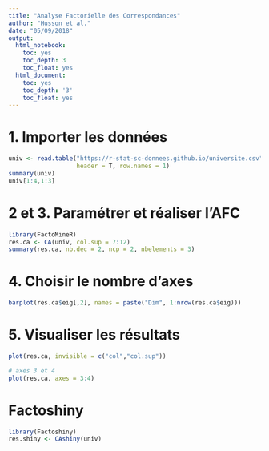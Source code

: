 ---
title: "Analyse Factorielle des Correspondances"
author: "Husson et al."
date: "05/09/2018"
output:
  html_notebook:
    toc: yes
    toc_depth: 3
    toc_float: yes
  html_document:
    toc: yes
    toc_depth: '3'
    toc_float: yes
---

# 1. Importer les données

```{r}
univ <- read.table("https://r-stat-sc-donnees.github.io/universite.csv", sep = ";", 
                   header = T, row.names = 1)
summary(univ)
univ[1:4,1:3]
```

# 2 et 3. Paramétrer et réaliser l’AFC

```{r,message=FALSE,warning=FALSE}
library(FactoMineR)
res.ca <- CA(univ, col.sup = 7:12)
summary(res.ca, nb.dec = 2, ncp = 2, nbelements = 3)
```

# 4. Choisir le nombre d’axes

```{r,fig.width=6,fig.height=5}
barplot(res.ca$eig[,2], names = paste("Dim", 1:nrow(res.ca$eig)))
```

# 5. Visualiser les résultats

```{r,message=FALSE,warning=FALSE}
plot(res.ca, invisible = c("col","col.sup"))
```

```{r,message=FALSE,warning=FALSE}
# axes 3 et 4
plot(res.ca, axes = 3:4)
```

# Factoshiny

```{r,message=FALSE,warning=FALSE, eval = FALSE}
library(Factoshiny)
res.shiny <- CAshiny(univ)
```



